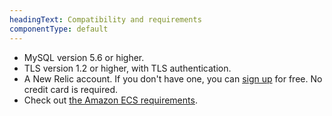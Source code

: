 ```yaml
---
headingText: Compatibility and requirements
componentType: default
---
```


* MySQL version 5.6 or higher.
* TLS version 1.2 or higher, with TLS authentication.
* A New Relic account. If you don't have one, you can [sign up](https://newrelic.com/signup) for free. No credit card is required.
* Check out [the Amazon ECS requirements](/docs/integrations/host-integrations/host-integrations-list/monitor-services-running-amazon-ecs).
